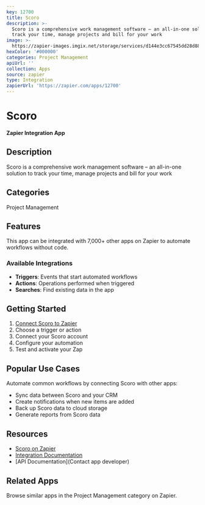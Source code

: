 ```yaml
---
key: 12700
title: Scoro
description: >-
  Scoro is a comprehensive work management software – an all-in-one solution to
  track your time, manage projects and bill for your work
image: >-
  https://zapier-images.imgix.net/storage/services/d144e3cc67545dd28d8863cb8f9d47ec.png?auto=format%2Ccompress&ixlib=python-3.0.0&q=50
hexColor: '#000000'
categories: Project Management
apiUrl: ''
collection: Apps
source: zapier
type: Integration
zapierUrl: 'https://zapier.com/apps/12700'
---
```

# Scoro

**Zapier Integration App**

## Description

Scoro is a comprehensive work management software – an all-in-one solution to track your time, manage projects and bill for your work

## Categories

Project Management

## Features

This app can be integrated with 7,000+ other apps on Zapier to automate workflows without code.

### Available Integrations

- **Triggers**: Events that start automated workflows
- **Actions**: Operations performed when triggered
- **Searches**: Find existing data in the app

## Getting Started

1. [Connect Scoro to Zapier](https://zapier.com/apps/12700)
2. Choose a trigger or action
3. Connect your Scoro account
4. Configure your automation
5. Test and activate your Zap

## Popular Use Cases

Automate common workflows by connecting Scoro with other apps:

- Sync data between Scoro and your CRM
- Create notifications when new items are added
- Back up Scoro data to cloud storage
- Generate reports from Scoro data

## Resources

- [Scoro on Zapier](https://zapier.com/apps/12700)
- [Integration Documentation](https://zapier.com/apps/12700/integrations)
- [API Documentation](Contact app developer)

## Related Apps

Browse similar apps in the Project Management category on Zapier.
